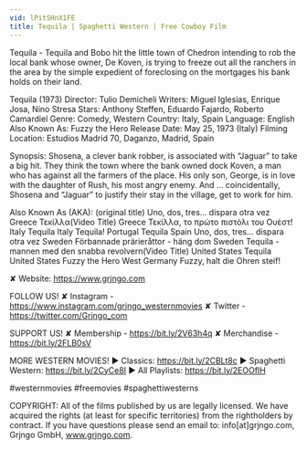 ```yaml
---
vid: lPitSHnX1FE
title: Tequila | Spaghetti Western | Free Cowboy Film
---
```


Tequila - Tequila and Bobo hit the little town of Chedron intending to rob the local bank whose owner, De Koven, is trying to freeze out all the ranchers in the area by the simple expedient of foreclosing on the mortgages his bank holds on their land.

Tequila (1973)
Director: Tulio Demicheli
Writers: Miguel Iglesias, Enrique Josa, Nino Stresa
Stars: Anthony Steffen, Eduardo Fajardo, Roberto Camardiel
Genre: Comedy, Western
Country: Italy, Spain
Language: English
Also Known As: Fuzzy the Hero
Release Date: May 25, 1973 (Italy)
Filming Location: Estudios Madrid 70, Daganzo, Madrid, Spain

Synopsis:
Shosena, a clever bank robber, is associated with “Jaguar” to take a big hit. They think the town where the bank owned dock Koven, a man who has against all the farmers of the place. His only son, George, is in love with the daughter of Rush, his most angry enemy. And … coincidentally, Shosena and “Jaguar” to justify their stay in the village, get to work for him.

Also Known As (AKA):
(original title) Uno, dos, tres... dispara otra vez
Greece Τεκίλλα(Video Title)
Greece Τεκίλλα, το πρώτο πιστόλι του Ουέστ!
Italy Tequila
Italy Tequila!
Portugal Tequila
Spain Uno, dos, tres... dispara otra vez
Sweden Förbannade prärieråttor - häng dom
Sweden Tequila - mannen med den snabba revolvern(Video Title)
United States Tequila
United States Fuzzy the Hero
West Germany Fuzzy, halt die Ohren steif!

✘ Website: https://www.grjngo.com

FOLLOW US!
✘ Instagram - https://www.instagram.com/grjngo_westernmovies
✘ Twitter - https://twitter.com/Grjngo_com

SUPPORT US!
✘ Membership - https://bit.ly/2V63h4q
✘ Merchandise - https://bit.ly/2FLB0sV

MORE WESTERN MOVIES! 
► Classics: https://bit.ly/2CBLt8c 
► Spaghetti Western: https://bit.ly/2CyCe8I 
► All Playlists: https://bit.ly/2EOOfIH 

#westernmovies #freemovies #spaghettiwesterns

COPYRIGHT: All of the films published by us are legally licensed. We have acquired the rights (at least for specific territories) from the rightholders by contract. If you have questions please send an email to: info[at]grjngo.com, Grjngo GmbH, www.grjngo.com.